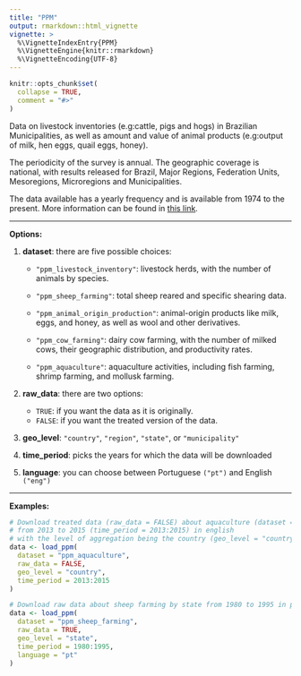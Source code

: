 ```yaml
---
title: "PPM"
output: rmarkdown::html_vignette
vignette: >
  %\VignetteIndexEntry{PPM}
  %\VignetteEngine{knitr::rmarkdown}
  %\VignetteEncoding{UTF-8}
---
```


```r
knitr::opts_chunk$set(
  collapse = TRUE,
  comment = "#>"
)
```

Data on livestock inventories (e.g:cattle, pigs and hogs) in Brazilian Municipalities, as well as amount and value of animal products (e.g:output of milk, hen eggs, quail eggs, honey).

The periodicity of the survey is annual. The geographic coverage is national, with results released for Brazil, Major Regions, Federation Units, Mesoregions, Microregions and Municipalities.

The data available has a yearly frequency and is available from 1974 to the present. More information can be found in [this link](https://www.ibge.gov.br/en/statistics/economic/agriculture-forestry-and-fishing/17353-municipal-livestock-production.html?=&t=o-que-e).

***
**Options:**

  1. **dataset**: there are five possible choices:
  
      * `"ppm_livestock_inventory"`: livestock herds, with the number of animals by species.
      
      * `"ppm_sheep_farming"`: total sheep reared and specific shearing data.
      
      * `"ppm_animal_origin_production"`: animal-origin products like milk, eggs, and honey, as well as wool and other derivatives.
      
      * `"ppm_cow_farming"`: dairy cow farming, with the number of milked cows, their geographic distribution, and productivity rates.
      
      * `"ppm_aquaculture"`: aquaculture activities, including fish farming, shrimp farming, and mollusk farming.

  2. **raw_data**: there are two options:
      * `TRUE`: if you want the data as it is originally.
      * `FALSE`: if you want the treated version of the data. 
      
  3. **geo_level**: `"country"`, `"region"`, `"state"`, or `"municipality"`    
  
  4. **time_period**: picks the years for which the data will be downloaded

  5. **language**: you can choose between Portuguese `("pt")` and English `("eng")`
  
***

**Examples:**

```r
# Download treated data (raw_data = FALSE) about aquaculture (dataset = "ppm_aquaculture")
# from 2013 to 2015 (time_period = 2013:2015) in english
# with the level of aggregation being the country (geo_level = "country").
data <- load_ppm(
  dataset = "ppm_aquaculture",
  raw_data = FALSE,
  geo_level = "country",
  time_period = 2013:2015
)

# Download raw data about sheep farming by state from 1980 to 1995 in portuguese (language = "pt")
data <- load_ppm(
  dataset = "ppm_sheep_farming",
  raw_data = TRUE,
  geo_level = "state",
  time_period = 1980:1995,
  language = "pt"
)
```
